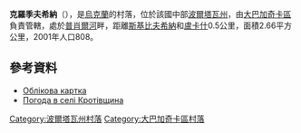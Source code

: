 {{coord|49|46|16|N|33|36|5|E|scale:30000_region:UA|display=title}}

'''克羅季夫希納'''（{{lang-uk|Кротівщина}}），是[[烏克蘭|烏克蘭]]的村落，位於該國中部[[波爾塔瓦州|波爾塔瓦州]]，由[[大巴加奇卡區|大巴加奇卡區]]負責管轄，處於[[普肖爾河|普肖爾河]]畔，距離[[斯基比夫希納_(大巴加奇卡區)|斯基比夫希納]]和[[盧卡什_(大巴加奇卡區)|盧卡什]]0.5公里，面積2.66平方公里，2001年人口808。

==參考資料==
*[http://gska2.rada.gov.ua/pls/z7502/A005?rdat1=22.03.2008&rf7571=24694 Облікова картка]{{dead link|date=2017年11月 |bot=InternetArchiveBot |fix-attempted=yes }}
* [http://weather.in.ua/ua/poltavskaja/12451 Погода в селі Кротівщина] {{Wayback|url=http://weather.in.ua/ua/poltavskaja/12451 |date=20111220054426 }}

{{DEFAULTSORT:Кротівщина}}
[[Category:波爾塔瓦州村落|Category:波爾塔瓦州村落]]
[[Category:大巴加奇卡區村落|Category:大巴加奇卡區村落]]


{{Poltava-geo-stub}}